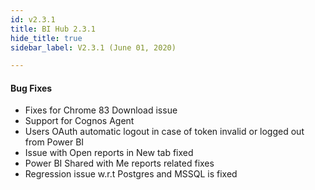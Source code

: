 ```yaml
---
id: v2.3.1
title: BI Hub 2.3.1
hide_title: true
sidebar_label: V2.3.1 (June 01, 2020)

---
```



<ReleaseDate
version="BI Hub V2.3.1"
date="June 01, 2020"
/>

#### Bug Fixes

* Fixes for Chrome 83 Download issue
* Support for Cognos Agent
* Users OAuth automatic logout in case of token invalid or logged out from Power BI
* Issue with Open reports in New tab fixed
* Power BI Shared with Me reports related fixes
* Regression issue w.r.t Postgres and MSSQL is fixed